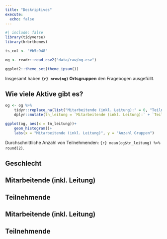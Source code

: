 ```yaml
---
title: "Deskriptives"
execute:
  echo: false
---
```


```r
#| include: false
library(tidyverse)
library(hrbrthemes)

ts_col <- "#b5c948"

og <- readr::read_csv2("data/raw/og.csv")

ggplot2::theme_set(theme_ipsum())
```


Insgesamt haben **`{r} nrow(og)` Ortsgruppen** den Fragebogen ausgefüllt.


## Wie viele Aktive gibt es? 


```r
og <- og %>%
    tidyr::replace_na(list("Mitarbeitende (inkl. Leitung):" = 0, "Teilnehmende:" = 0)) %>%
    dplyr::mutate(tn_leitung = `Mitarbeitende (inkl. Leitung):` + `Teilnehmende:`)

ggplot(og, aes(x = tn_leitung))+
    geom_histogram()+
    labs(x = "Mitarbeitende (inkl. Leitung)", y = "Anzahl Gruppen")
```

Durchschnittliche Anzahl von Teilnehmenden: `{r} mean(og$tn_leitung) %>% round(2)`. 


## Geschlecht

::: {.panel-tabset}

## Mitarbeitende (inkl. Leitung)

## Teilnehmende

:::


::: {.panel-tabset}

## Mitarbeitende (inkl. Leitung)

## Teilnehmende

:::

